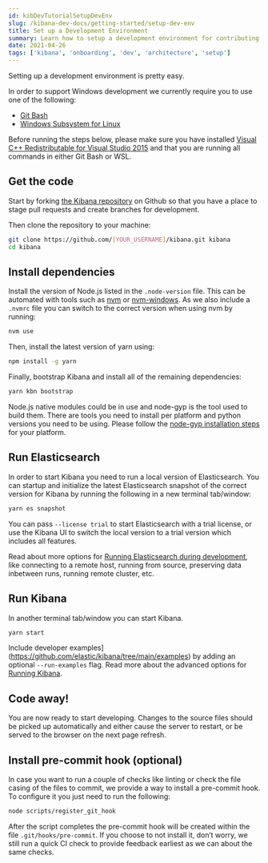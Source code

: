 ```yaml
---
id: kibDevTutorialSetupDevEnv
slug: /kibana-dev-docs/getting-started/setup-dev-env
title: Set up a Development Environment
summary: Learn how to setup a development environment for contributing to the Kibana repository
date: 2021-04-26
tags: ['kibana', 'onboarding', 'dev', 'architecture', 'setup']
---
```


Setting up a development environment is pretty easy.

<DocCallOut title="A note about Windows">
  In order to support Windows development we currently require you to use one of the following:

- [Git Bash](https://git-scm.com/download/win)
- [Windows Subsystem for Linux](https://docs.microsoft.com/en-us/windows/wsl/about)

Before running the steps below, please make sure you have installed [Visual C++ Redistributable for Visual Studio 2015](https://www.microsoft.com/en-us/download/details.aspx?id=48145) and that you are running all commands in either Git Bash or WSL.

</DocCallOut>

## Get the code

Start by forking [the Kibana repository](https://github.com/elastic/kibana) on Github so that you have a place to stage pull requests and create branches for development.

Then clone the repository to your machine:

```sh
git clone https://github.com/[YOUR_USERNAME]/kibana.git kibana
cd kibana
```

## Install dependencies

Install the version of Node.js listed in the `.node-version` file. This can be automated with tools such as [nvm](https://github.com/creationix/nvm) or [nvm-windows](https://github.com/coreybutler/nvm-windows). As we also include a `.nvmrc` file you can switch to the correct version when using nvm by running:

```sh
nvm use
```

Then, install the latest version of yarn using:

```sh
npm install -g yarn
```

Finally, bootstrap Kibana and install all of the remaining dependencies:

```sh
yarn kbn bootstrap
```

Node.js native modules could be in use and node-gyp is the tool used to build them. There are tools you need to install per platform and python versions you need to be using. Please follow the [node-gyp installation steps](https://github.com/nodejs/node-gyp#installation) for your platform.

## Run Elasticsearch

In order to start Kibana you need to run a local version of Elasticsearch. You can startup and initialize the latest Elasticsearch snapshot of the correct version for Kibana by running the following in a new terminal tab/window:

```sh
yarn es snapshot
```

You can pass `--license trial` to start Elasticsearch with a trial license, or use the Kibana UI to switch the local version to a trial version which includes all features.

Read about more options for [Running Elasticsearch during development](https://www.elastic.co/guide/en/kibana/current/running-elasticsearch.html), like connecting to a remote host, running from source, preserving data inbetween runs, running remote cluster, etc.

## Run Kibana

In another terminal tab/window you can start Kibana.

```sh
yarn start
```

Include developer examples](https://github.com/elastic/kibana/tree/main/examples) by adding an optional `--run-examples` flag. Read more about the advanced options for [Running Kibana](https://www.elastic.co/guide/en/kibana/current/running-kibana-advanced.html).

## Code away!

You are now ready to start developing. Changes to the source files should be picked up automatically and either cause the server to restart, or be served to the browser on the next page refresh.

## Install pre-commit hook (optional)

In case you want to run a couple of checks like linting or check the file casing of the files to commit, we provide a way to install a pre-commit hook. To configure it you just need to run the following:

```sh
node scripts/register_git_hook
```

After the script completes the pre-commit hook will be created within the file `.git/hooks/pre-commit`. If you choose to not install it, don’t worry, we still run a quick CI check to provide feedback earliest as we can about the same checks.

